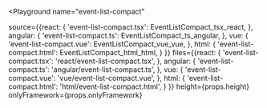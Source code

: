 

<Playground
  name="event-list-compact"
  
  source={{react: {
             'event-list-compact.tsx': EventListCompact_tsx_react,
           },
           angular: {
             'event-list-compact.ts': EventListCompact_ts_angular,
           },
           vue: {
             'event-list-compact.vue': EventListCompact_vue_vue,
           },
           html: {
             'event-list-compact.html': EventListCompact_html_html,
           }
}}
  files={{react: {
            'event-list-compact.tsx': 'react/event-list-compact.tsx',
          },
          angular: {
            'event-list-compact.ts': 'angular/event-list-compact.ts',
          },
          vue: {
            'event-list-compact.vue': 'vue/event-list-compact.vue',
          },
          html: {
            'event-list-compact.html': 'html/event-list-compact.html',
          }
}}
  height={props.height}
  onlyFramework={props.onlyFramework}
></Playground>

